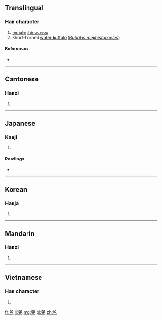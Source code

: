 ==Translingual==

===Han character===
{{Han char|rn=10|rad=儿|as=06|sn=8|four=7721<sub>7</sub>|canj=尸尸山山 (SSUU)|ids=⿱[[凹]][[儿]]}}

# [[female]] [[rhinoceros]]
# Short-horned [[water buffalo]] (''[[w:Bubalus|Bubalus mephistopheles]]'')

====References====
* {{Han ref|kx=0125.070|dkj=01369|dj=0265.100|hdz=10270.030|uh=5155|ud=20821|bh=A8E1|bd=43233}}

----

==Cantonese==

===Hanzi===
{{yue-hanzi|jyut=[[zi6]]|y=ji6}}

# {{defn|lang=yue|sort=儿06}}

----

==Japanese==

===Kanji===
{{ja-kanji|grade=|rs=儿06}}

# {{defn|lang=ja|sort=儿06}}

====Readings====
* {{ja-readings|on=[[し]] (shi), [[じ]] (ji)|kun=}}

----

==Korean==

===Hanja===
{{ko-hanja|hangeul=시|rv=si|mr=si}}

# {{defn|lang=ko|sort=儿06}}

----

==Mandarin==

===Hanzi===
{{cmn-hanzi|pin=[[sì]] ([[si4]])|wg=ssu<sup>4</sup>}}

# {{defn|lang=cmn|sort=儿06}}

----

==Vietnamese==

===Han character===
{{vi-hantu|[[hủy]], [[tỉ]]|rs=儿06}}

# {{defn|lang=vi|sort=儿06}}

[[fr:兕]]
[[li:兕]]
[[mg:兕]]
[[pl:兕]]
[[zh:兕]]